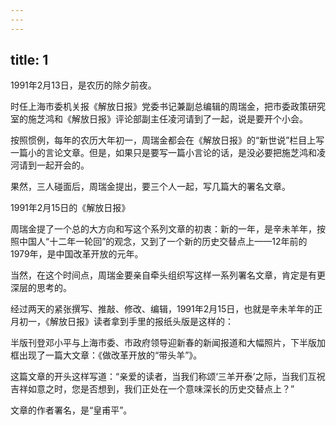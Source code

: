 ```yaml
---
---
---
```

title: 1
---



1991年2月13日，是农历的除夕前夜。

时任上海市委机关报《解放日报》党委书记兼副总编辑的周瑞金，把市委政策研究室的施芝鸿和《解放日报》评论部副主任凌河请到了一起，说是要开个小会。

按照惯例，每年的农历大年初一，周瑞金都会在《解放日报》的“新世说”栏目上写一篇小的言论文章。但是，如果只是要写一篇小言论的话，是没必要把施芝鸿和凌河请到一起开会的。

果然，三人碰面后，周瑞金提出，要三个人一起，写几篇大的署名文章。

1991年2月15日的《解放日报》



周瑞金提了一个总的大方向和写这个系列文章的初衷：新的一年，是辛未羊年，按照中国人“十二年一轮回”的观念，又到了一个新的历史交替点上——12年前的1979年，是中国改革开放的元年。

当然，在这个时间点，周瑞金要亲自牵头组织写这样一系列署名文章，肯定是有更深层的思考的。

经过两天的紧张撰写、推敲、修改、编辑，1991年2月15日，也就是辛未羊年的正月初一，《解放日报》读者拿到手里的报纸头版是这样的：

半版刊登邓小平与上海市委、市政府领导迎新春的新闻报道和大幅照片，下半版加框出现了一篇大文章：《做改革开放的“带头羊”》。

这篇文章的开头这样写道：“亲爱的读者，当我们称颂‘三羊开泰’之际，当我们互祝吉祥如意之时，您是否想到，我们正处在一个意味深长的历史交替点上？”

文章的作者署名，是“皇甫平”。